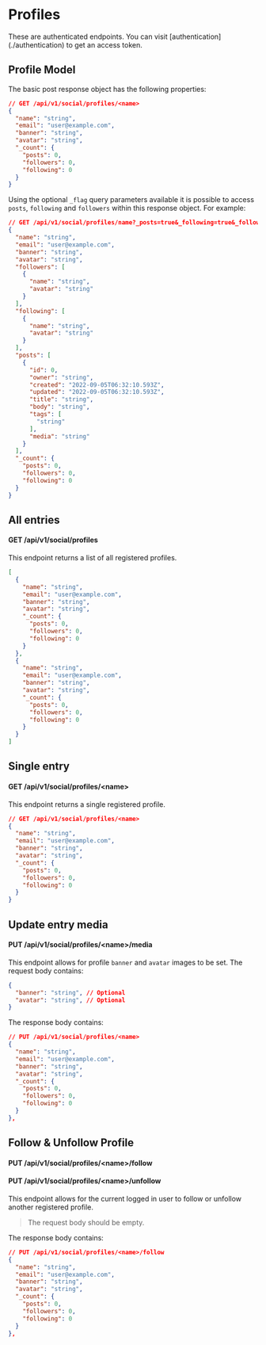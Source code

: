 
# Profiles

<Callout type="warning" emoji="⚠️">
  These are authenticated endpoints. You can visit
  [authentication](./authentication) to get an access token.
</Callout>

## Profile Model

The basic post response object has the following properties:

```json
// GET /api/v1/social/profiles/<name>
{
  "name": "string",
  "email": "user@example.com",
  "banner": "string",
  "avatar": "string",
  "_count": {
    "posts": 0,
    "followers": 0,
    "following": 0
  }
}
```

Using the optional `_flag` query parameters available it is possible to access `posts`, `following` and `followers` within this response object. For example:

```json
// GET /api/v1/social/profiles/name?_posts=true&_following=true&_followers=true
{
  "name": "string",
  "email": "user@example.com",
  "banner": "string",
  "avatar": "string",
  "followers": [
    {
      "name": "string",
      "avatar": "string"
    }
  ],
  "following": [
    {
      "name": "string",
      "avatar": "string"
    }
  ],
  "posts": [
    {
      "id": 0,
      "owner": "string",
      "created": "2022-09-05T06:32:10.593Z",
      "updated": "2022-09-05T06:32:10.593Z",
      "title": "string",
      "body": "string",
      "tags": [
        "string"
      ],
      "media": "string"
    }
  ],
  "_count": {
    "posts": 0,
    "followers": 0,
    "following": 0
  }
}
```

## All entries

#### GET /api/v1/social/profiles

This endpoint returns a list of all registered profiles.

```json
[
  {
    "name": "string",
    "email": "user@example.com",
    "banner": "string",
    "avatar": "string",
    "_count": {
      "posts": 0,
      "followers": 0,
      "following": 0
    }
  },
  {
    "name": "string",
    "email": "user@example.com",
    "banner": "string",
    "avatar": "string",
    "_count": {
      "posts": 0,
      "followers": 0,
      "following": 0
    }
  }
]
```

## Single entry

#### GET /api/v1/social/profiles/\<name>

This endpoint returns a single registered profile.

```json
// GET /api/v1/social/profiles/<name>
{
  "name": "string",
  "email": "user@example.com",
  "banner": "string",
  "avatar": "string",
  "_count": {
    "posts": 0,
    "followers": 0,
    "following": 0
  }
}
```

## Update entry media

#### PUT /api/v1/social/profiles/\<name>/media

This endpoint allows for profile `banner` and `avatar` images to be set. The request body contains:

```json
{
  "banner": "string", // Optional
  "avatar": "string", // Optional
}
```

The response body contains:

```json
// PUT /api/v1/social/profiles/<name>
{
  "name": "string",
  "email": "user@example.com",
  "banner": "string",
  "avatar": "string",
  "_count": {
    "posts": 0,
    "followers": 0,
    "following": 0
  }
},
```

## Follow & Unfollow Profile

#### PUT /api/v1/social/profiles/\<name>/follow
#### PUT /api/v1/social/profiles/\<name>/unfollow

This endpoint allows for the current logged in user to follow or unfollow another registered profile.

> The request body should be empty.

The response body contains:

```json
// PUT /api/v1/social/profiles/<name>/follow
{
  "name": "string",
  "email": "user@example.com",
  "banner": "string",
  "avatar": "string",
  "_count": {
    "posts": 0,
    "followers": 0,
    "following": 0
  }
},
```
  
